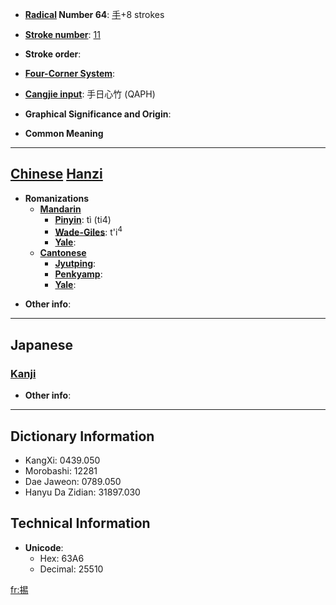 * '''[[Wiktionary:Chinese radical index| Radical]] Number 64''': [[Wiktionary:Chinese radical index 手|手]]+8 strokes

* '''[[Wiktionary:Chinese total strokes index|Stroke number]]''': [[Wiktionary:Chinese total strokes index 11|11]]

* '''Stroke order''': 

* '''[[Wiktionary:Chinese four corner index|Four-Corner System]]''': 

* '''[[Wiktionary:Chinese Cangjie index|Cangjie input]]''': 手日心竹 (QAPH)

* '''Graphical Significance and Origin''': 

* '''Common Meaning''' {{substub}}

----

== [[Chinese]] [[Hanzi]] ==

* '''Romanizations'''
** '''[[Mandarin]]'''
*** '''[[Pinyin]]''': tì (ti4)
*** '''[[Wade-Giles]]''': t'i<sup>4</sup>
*** '''[[Yale]]''': 
** '''[[Cantonese]]'''
*** '''[[Jyutping]]''':
*** '''[[Penkyamp]]''': 
*** '''[[Yale]]''': 

* '''Other info''': 

----

==Japanese==
===[[Kanji]]===
{{kanji|on readings=[[よう]] (you)|kun readings=[[あげる]] (ageru)}}

* '''Other info''':  

----

== Dictionary Information ==

* KangXi: 0439.050
* Morobashi: 12281
* Dae Jaweon: 0789.050
* Hanyu Da Zidian: 31897.030

== Technical Information ==

* '''Unicode''':
** Hex: 63A6
** Decimal: 25510

[[fr:掦]]